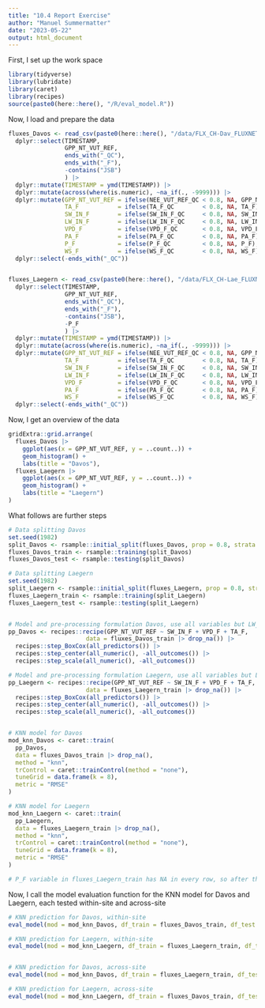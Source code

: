 ```yaml
---
title: "10.4 Report Exercise"
author: "Manuel Summermatter"
date: "2023-05-22"
output: html_document
---
```


First, I set up the work space
```r
library(tidyverse)
library(lubridate)
library(caret)
library(recipes)
source(paste0(here::here(), "/R/eval_model.R"))
```

Now, I load and prepare the data
```r
fluxes_Davos <- read_csv(paste0(here::here(), "/data/FLX_CH-Dav_FLUXNET2015_FULLSET_DD_1997-2014_1-3.csv")) |>  
  dplyr::select(TIMESTAMP,
                GPP_NT_VUT_REF,
                ends_with("_QC"),
                ends_with("_F"),
                -contains("JSB")
                ) |>
  dplyr::mutate(TIMESTAMP = ymd(TIMESTAMP)) |>
  dplyr::mutate(across(where(is.numeric), ~na_if(., -9999))) |>
  dplyr::mutate(GPP_NT_VUT_REF = ifelse(NEE_VUT_REF_QC < 0.8, NA, GPP_NT_VUT_REF),
                TA_F           = ifelse(TA_F_QC        < 0.8, NA, TA_F),
                SW_IN_F        = ifelse(SW_IN_F_QC     < 0.8, NA, SW_IN_F),
                LW_IN_F        = ifelse(LW_IN_F_QC     < 0.8, NA, LW_IN_F),
                VPD_F          = ifelse(VPD_F_QC       < 0.8, NA, VPD_F),
                PA_F           = ifelse(PA_F_QC        < 0.8, NA, PA_F),
                P_F            = ifelse(P_F_QC         < 0.8, NA, P_F),
                WS_F           = ifelse(WS_F_QC        < 0.8, NA, WS_F)) |>
  dplyr::select(-ends_with("_QC"))


fluxes_Laegern <- read_csv(paste0(here::here(), "/data/FLX_CH-Lae_FLUXNET2015_FULLSET_DD_2004-2014_1-4.csv")) |>  
  dplyr::select(TIMESTAMP,
                GPP_NT_VUT_REF,
                ends_with("_QC"),
                ends_with("_F"),
                -contains("JSB"),
                -P_F
                ) |>
  dplyr::mutate(TIMESTAMP = ymd(TIMESTAMP)) |>
  dplyr::mutate(across(where(is.numeric), ~na_if(., -9999))) |>
  dplyr::mutate(GPP_NT_VUT_REF = ifelse(NEE_VUT_REF_QC < 0.8, NA, GPP_NT_VUT_REF),
                TA_F           = ifelse(TA_F_QC        < 0.8, NA, TA_F),
                SW_IN_F        = ifelse(SW_IN_F_QC     < 0.8, NA, SW_IN_F),
                LW_IN_F        = ifelse(LW_IN_F_QC     < 0.8, NA, LW_IN_F),
                VPD_F          = ifelse(VPD_F_QC       < 0.8, NA, VPD_F),
                PA_F           = ifelse(PA_F_QC        < 0.8, NA, PA_F),
                WS_F           = ifelse(WS_F_QC        < 0.8, NA, WS_F)) |>
  dplyr::select(-ends_with("_QC"))
```

Now, I get an overview of the data
```r
gridExtra::grid.arrange(
  fluxes_Davos |> 
    ggplot(aes(x = GPP_NT_VUT_REF, y = ..count..)) + 
    geom_histogram() +
    labs(title = "Davos"),
  fluxes_Laegern |> 
    ggplot(aes(x = GPP_NT_VUT_REF, y = ..count..)) + 
    geom_histogram() +
    labs(title = "Laegern")
)
```

What follows are further steps
```r
# Data splitting Davos
set.seed(1982)
split_Davos <- rsample::initial_split(fluxes_Davos, prop = 0.8, strata = "VPD_F")
fluxes_Davos_train <- rsample::training(split_Davos)
fluxes_Davos_test <- rsample::testing(split_Davos)

# Data splitting Laegern
set.seed(1982)
split_Laegern <- rsample::initial_split(fluxes_Laegern, prop = 0.8, strata = "VPD_F")
fluxes_Laegern_train <- rsample::training(split_Laegern)
fluxes_Laegern_test <- rsample::testing(split_Laegern)


# Model and pre-processing formulation Davos, use all variables but LW_IN_F
pp_Davos <- recipes::recipe(GPP_NT_VUT_REF ~ SW_IN_F + VPD_F + TA_F, 
                      data = fluxes_Davos_train |> drop_na()) |> 
  recipes::step_BoxCox(all_predictors()) |> 
  recipes::step_center(all_numeric(), -all_outcomes()) |>
  recipes::step_scale(all_numeric(), -all_outcomes())

# Model and pre-processing formulation Laegern, use all variables but LW_IN_F
pp_Laegern <- recipes::recipe(GPP_NT_VUT_REF ~ SW_IN_F + VPD_F + TA_F, 
                      data = fluxes_Laegern_train |> drop_na()) |> 
  recipes::step_BoxCox(all_predictors()) |> 
  recipes::step_center(all_numeric(), -all_outcomes()) |>
  recipes::step_scale(all_numeric(), -all_outcomes())


# KNN model for Davos
mod_knn_Davos <- caret::train(
  pp_Davos, 
  data = fluxes_Davos_train |> drop_na(), 
  method = "knn",
  trControl = caret::trainControl(method = "none"),
  tuneGrid = data.frame(k = 8),
  metric = "RMSE"
)

# KNN model for Laegern
mod_knn_Laegern <- caret::train(
  pp_Laegern, 
  data = fluxes_Laegern_train |> drop_na(), 
  method = "knn",
  trControl = caret::trainControl(method = "none"),
  tuneGrid = data.frame(k = 8),
  metric = "RMSE"
)

# P_F variable in fluxes_Laegern_train has NA in every row, so after the drop_na() it drops every row and the dataframe is empty -> Then obviously the model can't work with this empty dataframe
```

Now, I call the model evaluation function for the KNN model for Davos and Laegern, each tested within-site and across-site
```r
# KNN prediction for Davos, within-site
eval_model(mod = mod_knn_Davos, df_train = fluxes_Davos_train, df_test = fluxes_Davos_test)

# KNN prediction for Laegern, within-site
eval_model(mod = mod_knn_Laegern, df_train = fluxes_Laegern_train, df_test = fluxes_Laegern_test)


# KNN prediction for Davos, across-site
eval_model(mod = mod_knn_Davos, df_train = fluxes_Laegern_train, df_test = fluxes_Davos_test)

# KNN prediction for Laegern, across-site
eval_model(mod = mod_knn_Laegern, df_train = fluxes_Davos_train, df_test = fluxes_Laegern_test)
```

